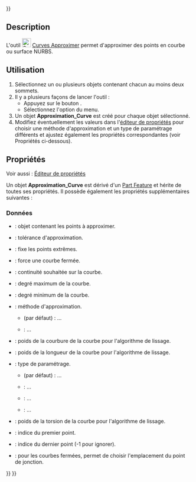 <languages/>
{{UnfinishedDocu{{#translation:}}}}

{{Docnav/fr
|[[Curves_Discretize/fr|Discrétiser]]
|[[Curves_Interpolate/fr|Interpoler]]
|[[Curves_Workbench/fr|Atelier Curves]]
|IconL=Curves_Discretize.svg
|IconR=Curves_Interpolate.svg
|IconC=Curves_workbench_icon.svg
}}

{{GuiCommand/fr
|Name=Curves Approximate
|Name/fr=Curves Approximer
|MenuLocation=Curves → Approximate
|Workbenches=[[Curves_Workbench/fr|Curves]]
}}

==Description==

L'outil [[Image:Curves_Approximate.svg|24px]] [[Curves_Approximate/fr|Curves Approximer]] permet d'approximer des points en courbe ou surface NURBS.

<span id="Usage"></span>
==Utilisation==

# Sélectionnez un ou plusieurs objets contenant chacun au moins deux sommets.
# Il y a plusieurs façons de lancer l'outil :
#* Appuyez sur le bouton {{Button|[[Image:Curves_Approximate.svg|16px]] [[Curves_Approximate/fr|Approximate]]}}.
#* Sélectionnez l'option {{MenuCommand|Curves → [[Image:Curves_Approximate.svg|16px]] Approximate}} du menu.
# Un objet '''Approximation_Curve''' est créé pour chaque objet sélectionné.
# Modifiez éventuellement les valeurs dans l'[[Property_editor/fr|éditeur de propriétés]] pour choisir une méthode d'approximation et un type de paramétrage différents et ajustez également les propriétés correspondantes (voir Propriétés ci-dessous).

<span id="Properties"></span>
==Propriétés==

Voir aussi : [[Property_editor/fr|Éditeur de propriétés]]

Un objet '''Approximation_Curve''' est dérivé d'un [[Part_Feature/fr|Part Feature]] et hérite de toutes ses propriétés. Il possède également les propriétés supplémentaires suivantes :

<span id="Data"></span>
===Données===

{{TitleProperty|Approximate}}

* {{PropertyData|ObjetPoint|Link}} : objet contenant les points à approximer.

{{TitleProperty|General}}

* {{PropertyData|Approx Tolerance|Float}} : tolérance d'approximation.
* {{PropertyData|Clamp Ends Tolerance|Bool}} : fixe les points extrêmes.
* {{PropertyData|Closed|Bool}} : force une courbe fermée.
* {{PropertyData|Continuity|Enumeration}} : continuité souhaitée sur la courbe.
* {{PropertyData|Degree Max|Integer}} : degré maximum de la courbe.
* {{PropertyData|Degree Min|Integer}} : degré minimum de la courbe.
* {{PropertyData|Method|Enumeration}} : méthode d'approximation.
** {{Value|Parametrization}} (par défaut) : ...
** {{Value|Smoothing Algorithm}}: ...

{{TitleProperty|Parameters}}

<div class="mw-translate-fuzzy">
* {{PropertyData|Curvature Weight|FloatConstraint}} : poids de la courbure de la courbe pour l'algorithme de lissage.
* {{PropertyData|Length Weight|FloatConstraint}} : poids de la longueur de la courbe pour l'algorithme de lissage.
* {{PropertyData|Parametrization |Enumeration}} : type de paramétrage.
** {{Value|ChordLength}} (par défaut) : ...
** {{Value|Centripetal}} : ...
** {{Value|Uniform}} : ...
** {{Value|Curvilinear}} : ...
* {{PropertyData|Torsion Weight|FloatConstraint}} : poids de la torsion de la courbe pour l'algorithme de lissage.
</div>

{{TitleProperty|Range}}

* {{PropertyData|First Index|Integer}} : indice du premier point.
* {{PropertyData|Last Index|Integer}} : indice du dernier point (-1 pour ignorer).
* {{PropertyData|Start Offset|Integer}} : pour les courbes fermées, permet de choisir l'emplacement du point de jonction.


{{Docnav/fr
|[[Curves_Discretize/fr|Discrétiser]]
|[[Curves_Interpolate/fr|Interpoler]]
|[[Curves_Workbench/fr|Atelier Curves]]
|IconL=Curves_Discretize.svg
|IconR=Curves_Interpolate.svg
|IconC=Curves_workbench_icon.svg
}}

{{Curves Tools navi{{#translation:}}}}
{{Userdocnavi{{#translation:}}}}